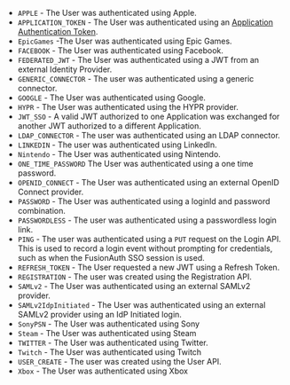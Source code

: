 
* `APPLE` - The User was authenticated using Apple. <AvailableSince since="1.17.0" />
* `APPLICATION_TOKEN` - The User was authenticated using an [Application Authentication Token](/docs/lifecycle/authenticate-users/application-authentication-tokens).
* `EpicGames` -The User was authenticated using Epic Games. <AvailableSince since="1.28.0" />
* `FACEBOOK` - The User was authenticated using Facebook. <AvailableSince since="1.1.0" />
* `FEDERATED_JWT` - The User was authenticated using a JWT from an external Identity Provider.
* `GENERIC_CONNECTOR` - The user was authenticated using a generic connector. <AvailableSince since="1.18.0" />
* `GOOGLE` - The User was authenticated using Google. <AvailableSince since="1.1.0" />
* `HYPR` - The User was authenticated using the HYPR provider. <AvailableSince since="1.12.0" />
* `JWT_SSO` - A valid JWT authorized to one Application was exchanged for another JWT authorized to a different Application.
* `LDAP_CONNECTOR` -  The user was authenticated using an LDAP connector. <AvailableSince since="1.18.0" />
* `LINKEDIN` -  The user was authenticated using LinkedIn. <AvailableSince since="1.23.0" />
* `Nintendo` - The User was authenticated using Nintendo. <AvailableSince since="1.36.0" />
* `ONE_TIME_PASSWORD` The User was authenticated using a one time password. <AvailableSince since="1.5.0" />
* `OPENID_CONNECT` - The User was authenticated using an external OpenID Connect provider. <AvailableSince since="1.1.0" />
* `PASSWORD` - The User was authenticated using a loginId and password combination.
* `PASSWORDLESS` - The user was authenticated using a passwordless login link. <AvailableSince since="1.5.0" />
* `PING` - The user was authenticated using a `PUT` request on the Login API. This is used to record a login event without prompting for credentials, such as when the FusionAuth SSO session is used.
* `REFRESH_TOKEN` - The User requested a new JWT using a Refresh Token.
* `REGISTRATION` - The user was created using the Registration API. <AvailableSince since="1.16.0" />
* `SAMLv2` - The User was authenticated using an external SAMLv2 provider. <AvailableSince since="1.6.0" />
* `SAMLv2IdpInitiated` - The User was authenticated using an external SAMLv2 provider using an IdP Initiated login. <AvailableSince since="1.28.0" />
* `SonyPSN` - The User was authenticated using Sony <AvailableSince since="1.28.0" />
* `Steam` - The User was authenticated using Steam <AvailableSince since="1.28.0" />
* `TWITTER` - The User was authenticated using Twitter. <AvailableSince since="1.1.0" />
* `Twitch` - The User was authenticated using Twitch <AvailableSince since="1.28.0" />
* `USER_CREATE` - The user was created using the User API. <AvailableSince since="1.16.0" />
* `Xbox` - The User was authenticated using Xbox <AvailableSince since="1.28.0" />
